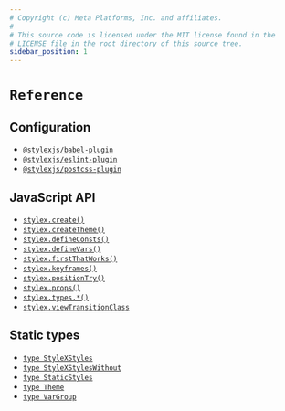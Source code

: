 ```yaml
---
# Copyright (c) Meta Platforms, Inc. and affiliates.
#
# This source code is licensed under the MIT license found in the
# LICENSE file in the root directory of this source tree.
sidebar_position: 1
---
```


# `Reference`

## Configuration

- [`@stylexjs/babel-plugin`](./configuration/babel-plugin.mdx)
- [`@stylexjs/eslint-plugin`](./configuration/eslint-plugin.mdx)
- [`@stylexjs/postcss-plugin`](./configuration/postcss-plugin.mdx)

## JavaScript API

- [`stylex.create()`](./javascript/create.mdx)
- [`stylex.createTheme()`](./javascript/createTheme.mdx)
- [`stylex.defineConsts()`](./javascript/defineConsts.mdx)
- [`stylex.defineVars()`](./javascript/defineVars.mdx)
- [`stylex.firstThatWorks()`](./javascript/firstThatWorks.mdx)
- [`stylex.keyframes()`](./javascript/keyframes.mdx)
- [`stylex.positionTry()`](./javascript/positionTry.mdx)
- [`stylex.props()`](./javascript/props.mdx)
- [`stylex.types.*()`](./javascript/types.mdx)
- [`stylex.viewTransitionClass`](./javascript/viewTransitionClass.mdx)

## Static types

- [`type StyleXStyles`](./types/StyleXStyles.mdx)
- [`type StyleXStylesWithout`](./types/StyleXStylesWithout.mdx)
- [`type StaticStyles`](./types/StaticStyles.mdx)
- [`type Theme`](./types/Theme.mdx)
- [`type VarGroup`](./types/VarGroup.mdx)
